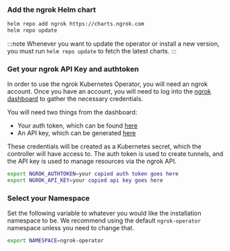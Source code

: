 ### Add the ngrok Helm chart

```bash
helm repo add ngrok https://charts.ngrok.com
helm repo update
```

:::note
Whenever you want to update the operator or install a new version, you must run `helm repo update` to fetch the latest charts.
:::

### Get your ngrok API Key and authtoken

In order to use the ngrok Kubernetes Operator, you will need an ngrok account.
Once you have an account, you will need to log into the [ngrok dashboard](https://dashboard.ngrok.com) to gather the necessary credentials.

You will need two things from the dashboard:

- Your auth token, which can be found [here](https://dashboard.ngrok.com/get-started/your-authtoken)
- An API key, which can be generated [here](https://dashboard.ngrok.com/api)

These credentials will be created as a Kubernetes secret, which the controller will have access to.
The auth token is used to create tunnels, and the API key is used to manage resources via the ngrok API.

```bash
export NGROK_AUTHTOKEN=your copied auth token goes here
export NGROK_API_KEY=your copied api key goes here
```

### Select your Namespace

Set the following variable to whatever you would like the installation namespace to be.
We recommend using the default `ngrok-operator` namespace unless you need to change that.

```bash
export NAMESPACE=ngrok-operator
```

